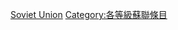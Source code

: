 {{Emptycat}}
{{Articles by Quality|topic=蘇聯|project=蘇聯|format=toc}}

[[Category:列表级条目|Soviet Union]]
[[Category:各等級蘇聯條目‎|Category:各等級蘇聯條目‎]]